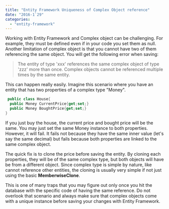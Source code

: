 ```yaml
---
title: "Entity Framework Uniqueness of Complex Object reference"
date: "2016-1`29"
categories: 
  - "entity-framework"
---
```


Working with Entity Framework and Complex object can be challenging. For example, they must be defined even if in your code you set them as null. Another limitation of complex object is that you cannot have two of them referencing the same object. You will get the following error when saving:

> The entity of type 'xxx' references the same complex object of type 'zzz' more than once. Complex objects cannot be referenced multiple times by the same entity.

This can happen really easily. Imagine this scenario where you have an entity that has two properties of a complex type "Money". 

```csharp
 public class House{ 
  public Money CurrentPrice{get;set;} 
  public Money BoughtPrice{get;set;} 
} 
``` 

If you just buy the house, the current price and bought price will be the same. You may just set the same Money instance to both properties. However, it will fail. It fails not because they have the same inner value (let's say the same decimal) but fails because both properties are linked to the same complex object.

The quick fix is to clone the price before saving the entity. By cloning each properties, they will be of the same complex type, but both objects will have be from a different object. Since complex type is simple by nature, like cannot reference other entities, the cloning is usually very simple if not just using the basic **MemberwiseClone**.

This is one of many traps that you may figure out only once you hit the database with the specific code of having the same reference. Do not overlook that scenario and always make sure that complex objects come with a unique instance before saving your changes with Entity Framework.
